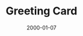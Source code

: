 ---
cover: "./image.png"
date: "2000-01-07"
title: "Greeting Card"
defer: false
slug: "/greeting-card"
areas: 
  - .
---